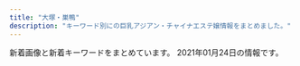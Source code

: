 ```yaml
---
title: "大塚・巣鴨"
description: "キーワード別にの巨乳アジアン・チャイナエステ嬢情報をまとめました。"
---
```


新着画像と新着キーワードをまとめています。
2021年01月24日の情報です。

<DmmAffiliateIns />
<KeywordTable
  shops={
    [
    {
        "station": "JR\u5927\u585a\u99c5\u5357\u53e3",
        "img_links": [
            "http://rin-este.info/wp-content/uploads/2017/12/0006.jpg",
            "http://rin-este.info/wp-content/uploads/2017/12/sajioaioaa1.jpg",
            "http://rin-este.info/wp-content/uploads/2018/01/jsioaioasoai.jpg",
            "http://rin-este.info/wp-content/themes/este/img/tel.png",
            "http://rin-este.info/wp-content/themes/este/img/top-img01.png",
            "http://rin-este.info/wp-content/uploads/2017/12/shaujsialskas.jpg",
            "http://rin-este.info/wp-content/uploads/2018/01/1saijojsaiosa.jpg",
            "http://rin-este.info/wp-content/uploads/2017/12/00002101021.jpg",
            "http://rin-este.info/wp-content/themes/este/img/3.jpg",
            "http://rin-este.info/wp-content/uploads/2017/12/0000000000.jpg",
            "http://rin-este.info/wp-content/uploads/2018/01/3sjaioaoisaas.jpg",
            "http://rin-este.info/wp-content/themes/este/img/2.jpg",
            "http://rin-este.info/wp-content/themes/este/img/4.jpg",
            "http://rin-este.info/wp-content/themes/este/img/call.png",
            "http://rin-este.info/wp-content/themes/este/img/1.jpg"
        ],
        "url": "http://rin-este.info/",
        "keywords": {
            "F": 4,
            "E": 3,
            "C": 4,
            "D": 16
        },
        "name": "\u51db\u82b1 \u308a\u3093\u304b"
    },
    {
        "station": "JR\u5de3\u9d28\u99c5\u5317\u53e3",
        "keywords": {
            "D": 4,
            "E": 3,
            "86": 4,
            "88": 3,
            "87": 3,
            "85": 3,
            "C": 14
        },
        "url": "http://relax-orange.work/",
        "name": "\u30aa\u30ec\u30f3\u30b8",
        "img_links": [
            "http://relax-orange.work/img/kanban.jpg",
            "http://relax-orange.work/img/m3.png",
            "http://relax-orange.work/img/st5.jpg",
            "http://relax-orange.work/i/img/acc.jpg",
            "http://relax-orange.work/i/img/r3.jpg",
            "http://relax-orange.work/img/m40.png",
            "http://relax-orange.work/i/img/sta5.jpg",
            "http://relax-orange.work/img/s2.jpg",
            "http://relax-orange.work/img/sta3.jpg",
            "http://relax-orange.work/img/sta5.jpg",
            "http://relax-orange.work/i/img/s3.jpg",
            "http://relax-orange.work/img/m2.png",
            "http://relax-orange.work/img/m6.png",
            "http://relax-orange.work/i/img/s1.jpg",
            "http://relax-orange.work/img/st3.jpg",
            "http://relax-orange.work/img/sta1.jpg",
            "http://relax-orange.work/i/img/r2.jpg",
            "http://relax-orange.work/i/img/s2.jpg",
            "http://relax-orange.work/img/m20.png",
            "http://relax-orange.work/img/s3.jpg",
            "http://relax-orange.work/img/st2.jpg",
            "http://relax-orange.work/img/st1.jpg",
            "http://relax-orange.work/img/m50.png",
            "http://relax-orange.work/img/m4.png",
            "http://relax-orange.work/img/s1.jpg",
            "http://relax-orange.work/i/img/kanban.jpg",
            "http://relax-orange.work/img/mobile-botton-0.png",
            "http://relax-orange.work/i/img/s5.jpg",
            "http://relax-orange.work/img/m60.png",
            "http://relax-orange.work/img/m30.png",
            "http://relax-orange.work/img/m1.png",
            "http://relax-orange.work/img/sta2.jpg",
            "http://relax-orange.work/img/m5.png",
            "http://relax-orange.work/i/img/r4.jpg",
            "http://relax-orange.work/img/s5.jpg",
            "http://relax-orange.work/i/img/r1.jpg",
            "http://relax-orange.work/img/nos.jpg"
        ]
    },
    {
        "img_links": [
            "https://koi-relax.tokyo/wp-content/themes/este/img/top-img04.png",
            "https://koi-relax.tokyo/wp-content/themes/este/img/tel01.png",
            "https://koi-relax.tokyo/wp-content/uploads/2019/12/wearsdtiuyt.jpg",
            "https://koi-relax.tokyo/wp-content/themes/este/img/top-img02.png",
            "https://koi-relax.tokyo/wp-content/themes/este/img/4.jpg",
            "https://koi-relax.tokyo/wp-content/uploads/2019/12/aewrstdyfu.jpg",
            "https://koi-relax.tokyo/wp-content/uploads/2018/12/876543567890a.jpg",
            "https://koi-relax.tokyo/wp-content/themes/este/img/3.jpg",
            "https://koi-relax.tokyo/wp-content/themes/este/img/1.jpg",
            "https://koi-relax.tokyo/wp-content/uploads/2019/12/wearstdyfu.jpg",
            "https://koi-relax.tokyo/wp-content/uploads/2020/01/9rtfytughisa.jpg",
            "https://koi-relax.tokyo/wp-content/themes/este/img/tel.png",
            "https://koi-relax.tokyo/wp-content/uploads/2020/07/34567281.jpg",
            "https://koi-relax.tokyo/wp-content/themes/este/img/2.jpg",
            "https://koi-relax.tokyo/wp-content/uploads/2020/01/9saviyaa.jpg",
            "https://koi-relax.tokyo/wp-content/themes/este/img/top-img03d.png",
            "https://koi-relax.tokyo/wp-content/themes/este/img/top-img051.png",
            "https://koi-relax.tokyo/wp-content/themes/este/img/top-img01.png",
            "https://koi-relax.tokyo/wp-content/uploads/2020/01/9tfuygihojsa.jpg",
            "https://koi-relax.tokyo/wp-content/uploads/2020/01/9ertsdyfugi.jpg",
            "https://koi-relax.tokyo/wp-content/uploads/2019/12/warestdyfu.jpg"
        ],
        "url": "https://koi-relax.tokyo/",
        "station": "JR\u5de3\u9d28\u99c5",
        "name": "\u604b",
        "keywords": {
            "\u30bb\u30af\u30b7\u30fc": 2,
            "C": 3,
            "E": 6,
            "D": 15
        }
    },
    {
        "name": "\u304a\u5e30\u308aBABY",
        "img_links": [
            "http://es-romance.work/_src/50572193/wechatimg402.jpg",
            "http://es-romance.work/_src/50927123/wechatimg1619.jpg",
            "http://es-romance.work/_src/50801632/wechatimg1562.jpg",
            "http://es-romance.work/_src/50572180/cam.jpg",
            "http://es-romance.work/_src/50927125/wechatimg1619.jpg",
            "http://es-romance.work/_src/50572179/cam.jpg",
            "http://es-romance.work/_src/51884533/wechatimg69_20210116175936641.jpg",
            "http://es-romance.work/_src/51012166/wechatimg28_20201216144753096.jpg",
            "http://es-romance.work/_src/50906838/wechatimg1563.jpg",
            "http://es-romance.work/_src/51884532/wechatimg69_20210116175936641.jpg",
            "http://es-romance.work/_src/51012027/wechatimg28_20201216144753096.jpg",
            "http://es-romance.work/_src/50801641/wechatimg1562.jpg",
            "http://es-romance.work/_src/50801638/wechatimg1561.jpg",
            "http://es-romance.work/_src/51884564/wechatimg69_20210116175936641.jpg",
            "http://es-romance.work/_src/50572199/wechatimg403_20201111115842580.jpg",
            "http://es-romance.work/_src/51884531/wechatimg68_20210116175936714.jpg",
            "http://es-romance.work/_src/51012030/wechatimg29_20201216144753098.jpg",
            "http://es-romance.work/_src/50572196/wechatimg401_20201111115842621.jpg",
            "http://es-romance.work/_src/50572128/_k3_4082.jpg",
            "http://es-romance.work/_src/50927126/wechatimg1478.jpg",
            "http://es-romance.work/_src/50572195/wechatimg401_20201111115842621.jpg",
            "http://es-romance.work/_src/51884527/wechatimg70_20210116175936719.jpg",
            "http://es-romance.work/_src/50801637/wechatimg1561.jpg",
            "http://es-romance.work/_src/51012026/wechatimg28_20201216144753096.jpg",
            "http://es-romance.work/_src/50927124/wechatimg1619.jpg",
            "http://es-romance.work/_src/51884530/wechatimg68_20210116175936714.jpg",
            "http://es-romance.work/_src/50927122/wechatimg1613.jpg",
            "http://es-romance.work/_src/50572204/wechatimg401_20201111115842621.jpg",
            "http://es-romance.work/_src/50572130/wechatimg198_20190126093224863.jpg",
            "http://es-romance.work/_src/50572203/wechatimg401_20201111115842621.jpg",
            "http://es-romance.work/_src/50572200/wechatimg403_20201111115842580.jpg",
            "http://es-romance.work/_src/51012028/wechatimg28_20201216144753096.jpg",
            "http://es-romance.work/_src/50572194/wechatimg402.jpg",
            "http://es-romance.work/_src/50572177/navinavi_02.png",
            "http://es-romance.work/_src/51012031/wechatimg29_20201216144753098.jpg",
            "http://es-romance.work/_src/50572170/slider5_20201209160139125.jpg",
            "http://es-romance.work/_src/51884529/wechatimg68_20210116175936714.jpg",
            "http://es-romance.work/_src/50927258/wechatimg1613.jpg",
            "http://es-romance.work/_src/51012033/wechatimg26_20201216144753104.jpg",
            "http://es-romance.work/_src/51884523/wechatimg70_20210116175936719.jpg",
            "http://es-romance.work/_src/50572186/slider1_20201209160139057.jpg",
            "http://es-romance.work/_src/51884534/wechatimg69_20210116175936641.jpg",
            "http://es-romance.work/_src/50572184/slider2_20201209160139115.jpg",
            "http://es-romance.work/_src/50801636/wechatimg1561.jpg",
            "http://es-romance.work/_src/50906837/wechatimg1563.jpg",
            "http://es-romance.work/_src/50927121/wechatimg1613.jpg",
            "http://es-romance.work/_src/50906836/wechatimg1563.jpg",
            "http://es-romance.work/_src/50572192/wechatimg402.jpg",
            "http://es-romance.work/_src/51884526/wechatimg70_20210116175936719.jpg",
            "http://es-romance.work/_src/50801631/wechatimg1562.jpg",
            "http://es-romance.work/_src/51884528/wechatimg70_20210116175936719.jpg",
            "http://es-romance.work/_src/51884524/wechatimg68_20210116175936714.jpg",
            "http://es-romance.work/_src/50927128/wechatimg1478.jpg",
            "http://es-romance.work/_src/51012029/wechatimg29_20201216144753098.jpg",
            "http://es-romance.work/_src/50572197/wechatimg401_20201111115842621.jpg",
            "http://es-romance.work/_src/51012024/wechatimg29_20201216144753098.jpg",
            "http://es-romance.work/_src/50572198/wechatimg403_20201111115842580.jpg",
            "http://es-romance.work/_src/51012032/wechatimg26_20201216144753104.jpg",
            "http://es-romance.work/_src/50572175/navinavi_01.png",
            "http://es-romance.work/_src/50801639/wechatimg1562.jpg",
            "http://es-romance.work/_src/50572185/slider3_20201209160139119.jpg",
            "http://es-romance.work/_src/50927127/wechatimg1478.jpg",
            "http://es-romance.work/_src/51012023/wechatimg26_20201216144753104.jpg",
            "http://es-romance.work/_src/50927114/wechatimg1613.jpg",
            "http://es-romance.work/_src/50801640/wechatimg1562.jpg",
            "http://es-romance.work/_src/51012034/wechatimg26_20201216144753104.jpg",
            "http://es-romance.work/_src/50927120/wechatimg1613.jpg"
        ],
        "station": "JR\u5de3\u9d28\u99c5\u6b63\u9762\u53e3",
        "keywords": {},
        "url": "http://es-romance.work/"
    },
    {
        "name": "SAKURA \u30ea\u30e9\u30af\u30bc\u30fc\u30b7\u30e7\u30f3",
        "keywords": {
            "D": 8,
            "E": 10
        },
        "url": "https://sakura.aoaoeo.com/",
        "station": "JR\u5927\u585a\u99c5\u5317\u53e3",
        "img_links": [
            "https://sakura.aoaoeo.com/wp-content/themes/este/img/top-img05.png",
            "https://sakura.aoaoeo.com/wp-content/uploads/2019/06/87651saku.jpg",
            "https://sakura.aoaoeo.com/wp-content/themes/este/img/top-img01c.png",
            "https://sakura.aoaoeo.com/wp-content/themes/este/img/top-img03.png",
            "https://sakura.aoaoeo.com/wp-content/themes/este/img/2.jpg",
            "https://sakura.aoaoeo.com/wp-content/themes/este/img/top-img02.png",
            "https://sakura.aoaoeo.com/wp-content/uploads/2019/06/4312saku.jpg",
            "https://sakura.aoaoeo.com/wp-content/uploads/2019/06/7865421saku.jpg",
            "https://sakura.aoaoeo.com/wp-content/themes/este/img/tel_footer.png",
            "https://sakura.aoaoeo.com/wp-content/themes/este/img/call.png",
            "https://sakura.aoaoeo.com/wp-content/themes/este/img/1.jpg",
            "https://sakura.aoaoeo.com/wp-content/themes/este/img/top-img01d.png",
            "https://sakura.aoaoeo.com/wp-content/uploads/2020/01/2111saku.jpg",
            "https://sakura.aoaoeo.com/wp-content/themes/este/img/tel_header.png",
            "https://sakura.aoaoeo.com/wp-content/themes/este/img/top-img01.png",
            "https://sakura.aoaoeo.com/wp-content/themes/este/img/3.jpg",
            "https://sakura.aoaoeo.com/wp-content/uploads/2019/06/4321saku.jpg",
            "https://sakura.aoaoeo.com/wp-content/themes/este/img/4.jpg"
        ]
    },
    {
        "station": "\u897f\u5de3\u9d28\u99c5A3\u53e3",
        "name": "RelaCute no.1\u30fb\u30ea\u30e9\u30ad\u30e5\u30fc\u30c8 no.1",
        "url": "http://mermaid.tyo.ac/",
        "keywords": {
            "87": 6,
            "85": 18,
            "C": 30,
            "83": 6,
            "D": 42,
            "86": 24,
            "E": 6
        },
        "img_links": [
            "http://mermaid.tyo.ac/photos/sites/9/2021/01/2021010607193226.jpg",
            "http://mermaid.tyo.ac/images/room4.jpg",
            "http://mermaid.tyo.ac/photos/sites/9/2021/01/2021010607374728.jpg",
            "http://mermaid.tyo.ac/photos/sites/9/2020/07/202007050401424.jpg",
            "http://mermaid.tyo.ac/photos/sites/9/2020/07/2020070504013325.jpg",
            "http://mermaid.tyo.ac/photos/sites/9/2021/01/2021010607193192.jpg",
            "http://mermaid.tyo.ac/images/themes/blue/line.png",
            "http://mermaid.tyo.ac/photos/sites/9/2020/07/2020070504012720.jpg",
            "http://mermaid.tyo.ac/photos/sites/9/2020/07/2020070504013113.jpg",
            "http://mermaid.tyo.ac/photos/sites/9/2021/01/2021010607374113.jpg",
            "http://mermaid.tyo.ac/photos/sites/9/2021/01/2021010607193459.jpg",
            "http://mermaid.tyo.ac/photos/sites/9/2020/07/2020070504014629.jpg",
            "http://mermaid.tyo.ac/images/themes/blue/s_staff.png",
            "http://mermaid.tyo.ac/images/themes/blue/no2.png",
            "http://mermaid.tyo.ac/photos/sites/9/2021/01/2021010607373428.jpg",
            "http://mermaid.tyo.ac/images/themes/blue/s_zysx.png",
            "http://mermaid.tyo.ac/images/themes/blue/s_pickup.png",
            "http://mermaid.tyo.ac/images/themes/blue/no1.png",
            "http://mermaid.tyo.ac/images/themes/blue/s_newface.png",
            "http://mermaid.tyo.ac/photos/sites/9/2020/07/202007050401371.jpg",
            "http://mermaid.tyo.ac/photos/sites/9/2020/07/2020070504013051.jpg",
            "http://mermaid.tyo.ac/photos/sites/9/2020/07/2020070504012859.jpg",
            "http://mermaid.tyo.ac/photos/sites/9/2021/01/202101060719336.jpg",
            "http://mermaid.tyo.ac/photos/sites/9/2021/01/2021010607193228.jpg",
            "http://mermaid.tyo.ac/images/themes/blue/mobile.jpg",
            "http://mermaid.tyo.ac/photos/sites/9/2020/07/2020070504014544.jpg",
            "http://mermaid.tyo.ac/photos/sites/9/2020/07/2020070504014471.jpg",
            "http://mermaid.tyo.ac/images/themes/blue/s_news.png",
            "http://mermaid.tyo.ac/photos/sites/9/2020/07/2020070504013427.jpg",
            "http://mermaid.tyo.ac/images/room2.jpg",
            "http://mermaid.tyo.ac/photos/sites/9/2020/07/2020070504014156.jpg",
            "http://mermaid.tyo.ac/images/themes/blue/s_link.png",
            "http://mermaid.tyo.ac/photos/sites/9/2020/07/2020070504012584.jpg",
            "http://mermaid.tyo.ac/photos/sites/9/2021/01/2021010607375590.jpg",
            "http://mermaid.tyo.ac/images/room1.jpg",
            "http://mermaid.tyo.ac/photos/sites/9/2020/07/2020070504013841.jpg",
            "http://mermaid.tyo.ac/photos/sites/9/2020/07/2020070504013573.jpg",
            "http://mermaid.tyo.ac/images/themes/blue/r3.jpg",
            "http://mermaid.tyo.ac/images/themes/blue/s_ranking.png",
            "http://mermaid.tyo.ac/images/room3.jpg",
            "http://mermaid.tyo.ac/photos/sites/9/2020/07/2020070504013943.jpg"
        ]
    },
    {
        "url": "http://iyashinomori.oks.bz/",
        "station": "JR\u99d2\u8fbc\u99c5\u5357\u53e3",
        "name": "\u7652\u3057\u306e\u68ee",
        "img_links": [
            "http://iyashinomori.oks.bz/photos/sites/72/2020/10/2020101903314748.jpg",
            "http://iyashinomori.oks.bz/images/bj2.jpg",
            "http://iyashinomori.oks.bz/photos/sites/72/2020/10/2020101903342723.jpg",
            "http://iyashinomori.oks.bz/images/bj3.jpg",
            "http://iyashinomori.oks.bz/images/s_staff.png",
            "http://iyashinomori.oks.bz/photos/sites/72/2020/10/2020101903203761.jpg",
            "http://iyashinomori.oks.bz/images/room1.jpg",
            "http://iyashinomori.oks.bz/images/room4.jpg",
            "http://iyashinomori.oks.bz/images/room2.jpg",
            "http://iyashinomori.oks.bz/images/s_news.jpg",
            "http://iyashinomori.oks.bz/photos/sites/72/2020/10/2020101903314625.jpg",
            "http://iyashinomori.oks.bz/images/mobile.jpg",
            "http://iyashinomori.oks.bz/images/room3.jpg",
            "http://iyashinomori.oks.bz/photos/sites/72/2020/10/2020101903314523.jpg",
            "http://iyashinomori.oks.bz/images/top.jpg"
        ],
        "keywords": {}
    },
    {
        "name": "\u3066\u3082\u307f\u3084",
        "station": "JR\u99d2\u8fbc\u99c5\u6771\u53e3",
        "img_links": [
            "http://ko-relax.info/wp-content/uploads/2020/06/11.jpg",
            "http://ko-relax.info/wp-content/uploads/2017/12/jsioajoiaas12.jpg",
            "http://ko-relax.info/wp-content/uploads/2017/12/jsioajioaos1.jpg",
            "http://ko-relax.info/wp-content/themes/este/img/top-img03.png",
            "http://ko-relax.info/wp-content/themes/este/img/tel.png",
            "http://ko-relax.info/wp-content/themes/este/img/top-img02.png",
            "http://ko-relax.info/wp-content/themes/este/img/1.jpg",
            "http://ko-relax.info/wp-content/uploads/2020/06/44.jpg",
            "http://ko-relax.info/wp-content/uploads/2020/06/33.jpg",
            "http://ko-relax.info/wp-content/themes/este/img/top-img01.png",
            "http://ko-relax.info/wp-content/uploads/2020/06/55.jpg",
            "http://ko-relax.info/wp-content/uploads/2020/06/22.jpg",
            "http://ko-relax.info/wp-content/themes/este/img/call.png"
        ],
        "url": "http://ko-relax.info/",
        "keywords": {
            "E": 7,
            "D": 14,
            "C": 3
        }
    },
    {
        "img_links": [
            "http://rinpa-awa.info/wp/wp-content/uploads/2019/12/waerstdyfu.jpg",
            "http://rinpa-awa.info/wp/wp-content/uploads/2019/08/sdrtaytfuygihoi.jpg",
            "http://rinpa-awa.info/wp/wp-content/uploads/2020/08/67543567a.jpg",
            "http://rinpa-awa.info/wp/wp-content/uploads/2020/08/8765421.jpg",
            "http://rinpa-awa.info/wp/wp-content/uploads/2019/10/estrdyfugihoi.jpg",
            "http://rinpa-awa.info/wp/wp-content/uploads/2019/11/satfuygihkl.jpg",
            "http://rinpa-awa.info/wp/wp-content/uploads/2019/12/rstdyfugiho.jpg",
            "http://rinpa-awa.info/wp/wp-content/uploads/2019/12/rdtfyugh.jpg",
            "http://rinpa-awa.info/wp/wp-content/themes/Butterfly2_ver_1_3/event/top-img01.png",
            "http://rinpa-awa.info/wp/wp-content/uploads/2019/12/esrtdyfugih.jpg",
            "http://rinpa-awa.info/wp/wp-content/uploads/2017/05/d.png",
            "http://rinpa-awa.info/wp/wp-content/themes/Butterfly2_ver_1_3/images/call.png",
            "http://rinpa-awa.info/wp/wp-content/themes/Butterfly2_ver_1_3/images/room/4.jpg",
            "http://rinpa-awa.info/wp/wp-content/uploads/2019/10/erastrdyfugihojp.jpg",
            "http://rinpa-awa.info/wp/wp-content/uploads/2019/12/arstdyfu.jpg",
            "http://rinpa-awa.info/wp/wp-content/uploads/2019/09/setrdytfuygiuo.jpg",
            "http://rinpa-awa.info/wp/wp-content/uploads/2020/08/31222kasaoa.jpg",
            "http://rinpa-awa.info/wp/wp-content/uploads/2020/08/7865432f.jpg",
            "http://rinpa-awa.info/wp/wp-content/uploads/2019/10/1setrdyfugiho.jpg",
            "http://rinpa-awa.info/wp/wp-content/uploads/2019/12/trdyfugi.jpg",
            "http://rinpa-awa.info/wp/wp-content/uploads/2017/04/b.png",
            "http://rinpa-awa.info/wp/wp-content/themes/Butterfly2_ver_1_3/images/room/3.jpg",
            "http://rinpa-awa.info/wp/wp-content/themes/Butterfly2_ver_1_3/images/room/1.jpg",
            "http://rinpa-awa.info/wp/wp-content/uploads/2019/09/estdryfugi.jpg",
            "http://rinpa-awa.info/wp/wp-content/uploads/2019/09/sdrftuygiho.jpg",
            "http://rinpa-awa.info/wp/wp-content/uploads/2019/12/srtdyfu.jpg",
            "http://rinpa-awa.info/wp/wp-content/uploads/2019/12/erstdyfu.jpg",
            "http://rinpa-awa.info/wp/wp-content/uploads/2019/10/erstdfyguhijok.jpg",
            "http://rinpa-awa.info/wp/wp-content/uploads/2020/06/fcgvhbjsa.jpg",
            "http://rinpa-awa.info/wp/wp-content/themes/Butterfly2_ver_1_3/images/room/2.jpg",
            "http://rinpa-awa.info/wp/wp-content/uploads/2019/10/estrdyfugiho.jpg",
            "http://rinpa-awa.info/wp/wp-content/uploads/2017/04/a.png",
            "http://rinpa-awa.info/wp/wp-content/themes/Butterfly2_ver_1_3/images/tel.png",
            "http://rinpa-awa.info/wp/wp-content/uploads/2019/12/aewrestdyfu.jpg",
            "http://rinpa-awa.info/wp/wp-content/uploads/2019/12/srdtyfugih.jpg",
            "http://rinpa-awa.info/wp/wp-content/themes/Butterfly2_ver_1_3/event/top-img02.png",
            "http://rinpa-awa.info/wp/wp-content/themes/Butterfly2_ver_1_3/event/top-img10.jpg",
            "http://rinpa-awa.info/wp/wp-content/uploads/2017/04/c.png"
        ],
        "station": "JR\u5927\u585a\u99c5\u5317\u53e3",
        "url": "http://rinpa-awa.info/",
        "keywords": {
            "D": 46
        },
        "name": "\u99a8-\u304b\u304a\u308a-"
    },
    {
        "url": "https://townnet.ne.jp/myondon/",
        "station": "JR\u5927\u585a\u99c5\u5317\u53e3",
        "img_links": [
            "https://townnet.ne.jp/myondon/top/view/img/s_04.jpg",
            "https://townnet.ne.jp/myondon/top/view/img/s_03.jpg",
            "https://townnet.ne.jp/myondon/top/view/img/v_05.jpg",
            "https://townnet.ne.jp/myondon/top/staff/img/g_6576.jpg",
            "https://townnet.ne.jp/myondon/top/view/img/v_07.jpg",
            "https://townnet.ne.jp/myondon/top/view/img/v_03.jpg",
            "https://townnet.ne.jp/myondon/top/view/img/v_06.jpg",
            "https://townnet.ne.jp/myondon/top/view/img/s_10.jpg",
            "https://townnet.ne.jp/myondon/top/view/img/s_01.jpg",
            "https://townnet.ne.jp/myondon/top/staff/img/bb.jpg",
            "https://townnet.ne.jp/myondon/top/staff/img/kaori_1.jpg",
            "https://townnet.ne.jp/myondon/top/img/net1.jpg",
            "https://townnet.ne.jp/myondon/top/staff/img/aya.jpg",
            "https://townnet.ne.jp/myondon/top/view/img/s_11.jpg",
            "https://townnet.ne.jp/myondon/top/view/img/s_09.jpg",
            "https://townnet.ne.jp/myondon/top/access/img/kanban.jpg",
            "https://townnet.ne.jp/myondon/top/staff/img/hal.jpg",
            "https://townnet.ne.jp/myondon/top/view/img/s_05.jpg",
            "https://townnet.ne.jp/myondon/top/view/img/v_04.jpg",
            "https://townnet.ne.jp/myondon/top/system/img/price.jpg",
            "https://townnet.ne.jp/myondon/top/staff/img/kaori.jpg",
            "https://townnet.ne.jp/myondon/top/system/img/net.jpg",
            "https://townnet.ne.jp/myondon/top/view/img/s_02.jpg",
            "https://townnet.ne.jp/myondon/top/view/img/s_07.jpg",
            "https://townnet.ne.jp/myondon/top/view/img/s_08.jpg",
            "https://townnet.ne.jp/myondon/top/img/information.jpg",
            "https://townnet.ne.jp/myondon/top/staff/img/mari.jpg",
            "https://townnet.ne.jp/myondon/top/view/img/v_02.jpg",
            "https://townnet.ne.jp/myondon/top/view/img/s_06.jpg",
            "https://townnet.ne.jp/myondon/top/view/img/s_12.jpg",
            "https://townnet.ne.jp/myondon/top/view/img/v_08.jpg",
            "https://townnet.ne.jp/myondon/img/img_02.jpg",
            "https://townnet.ne.jp/myondon/top/view/img/v_01.jpg",
            "https://townnet.ne.jp/myondon/top/staff/img/jun2.jpg"
        ],
        "name": "\u660e\u6d1e",
        "keywords": {}
    },
    {
        "url": "http://relax-treat.com/",
        "img_links": [
            "http://relax-treat.com/css/nav/nav-002.jpg",
            "http://relax-treat.com/css/nav/nav-003.jpg",
            "http://relax-treat.com/css/top-left02.jpg",
            "http://relax-treat.com/staff/mei/02.jpg",
            "http://relax-treat.com/staff/koko/01.jpg",
            "http://relax-treat.com/staff/ami/01.jpg",
            "http://relax-treat.com/css/top-left0001.jpg",
            "http://relax-treat.com/staff/koko/02.jpg",
            "http://relax-treat.com/staff/anna/01.jpg",
            "http://relax-treat.com/css/nav/nav-001.jpg",
            "http://relax-treat.com/staff/ami/02.jpg",
            "http://relax-treat.com/css/nav/nav-004.jpg",
            "http://relax-treat.com/css/nav/nav-005.jpg",
            "http://relax-treat.com/css/staff/up.jpg",
            "http://relax-treat.com/css/staff/new.jpg",
            "http://relax-treat.com/css/top02.jpg",
            "http://relax-treat.com/css/tel01.png",
            "http://relax-treat.com/staff/anna/02.jpg",
            "http://relax-treat.com/staff/mei/01.jpg",
            "http://relax-treat.com/css/nav/nav-006.jpg"
        ],
        "keywords": {},
        "name": "Chocolate -\u30c1\u30e7\u30b3\u30ec\u30fc\u30c8-",
        "station": "JR\u99d2\u8fbc\u99c5\u6771\u53e3"
    },
    {
        "name": "Relax Luck",
        "url": "http://www.relax-luck.work/",
        "keywords": {},
        "img_links": [
            "http://www.relax-luck.work/img/miho2.jpg",
            "http://www.relax-luck.work/img/miho1.jpg",
            "http://www.relax-luck.work/sp/staff/sizuka.jpg",
            "http://www.relax-luck.work/images/head.jpg",
            "http://www.relax-luck.work/sp/images/news.jpg",
            "http://www.relax-luck.work/sp/img/miho1.jpg",
            "http://www.relax-luck.work/sp/img/erika2.jpg",
            "http://www.relax-luck.work/images/int1.png",
            "http://www.relax-luck.work/sp/images/ac1.jpg",
            "http://www.relax-luck.work/sp/img/siori1.jpg",
            "http://www.relax-luck.work/img/erika1.jpg",
            "http://www.relax-luck.work/sp/images/head.jpg",
            "http://www.relax-luck.work/sp/images/ta.png",
            "http://www.relax-luck.work/images/ac1.jpg",
            "http://www.relax-luck.work/images/sys.png",
            "http://www.relax-luck.work/sp/images/rec2.jpg",
            "http://www.relax-luck.work/images/news_t.jpg",
            "http://www.relax-luck.work/sp/images/int1.png",
            "http://www.relax-luck.work/images/sm.jpg",
            "http://www.relax-luck.work/sp/img/sizuka1.jpg",
            "http://www.relax-luck.work/sp/img/sizuka2.jpg",
            "http://www.relax-luck.work/sp/menu/staff.jpg",
            "http://www.relax-luck.work/img/sizuka2.jpg",
            "http://www.relax-luck.work/sp/images/footer.jpg",
            "http://www.relax-luck.work/images/interior_t.jpg",
            "http://www.relax-luck.work/img/erika2.jpg",
            "http://www.relax-luck.work/images/2.jpg",
            "http://www.relax-luck.work/images/4.jpg",
            "http://www.relax-luck.work/img/siori2.jpg",
            "http://www.relax-luck.work/images/tr.jpg",
            "http://www.relax-luck.work/sp/img/siori2.jpg",
            "http://www.relax-luck.work/images/int2.png",
            "http://www.relax-luck.work/images/3.jpg",
            "http://www.relax-luck.work/sp/images/sys.png",
            "http://www.relax-luck.work/sp/img/miho2.jpg",
            "http://www.relax-luck.work/images/staff_t.jpg",
            "http://www.relax-luck.work/sp/staff/erika.jpg",
            "http://www.relax-luck.work/sp/images/int2.png",
            "http://www.relax-luck.work/images/1.jpg",
            "http://www.relax-luck.work/sp/menu/top.jpg",
            "http://www.relax-luck.work/sp/images/rec1.jpg",
            "http://www.relax-luck.work/img/sizuka1.jpg",
            "http://www.relax-luck.work/sp/images/tel.png",
            "http://www.relax-luck.work/images/rec2.jpg",
            "http://www.relax-luck.work/images/ta.jpg",
            "http://www.relax-luck.work/images/rec1.jpg",
            "http://www.relax-luck.work/img/siori1.jpg",
            "http://www.relax-luck.work/sp/staff/siori.jpg",
            "http://www.relax-luck.work/sp/images/staff_t.jpg",
            "http://www.relax-luck.work/sp/images/interior_t.jpg",
            "http://www.relax-luck.work/sp/img/erika1.jpg",
            "http://www.relax-luck.work/sp/staff/miho.jpg",
            "http://www.relax-luck.work/sp/images/ac1.png"
        ],
        "station": "JR\u5de3\u9d28\u99c5\u6b63\u9762\u53e3"
    },
    {
        "station": "JR\u99d2\u8fbc\u99c5\u6771\u53e3",
        "name": "\u306d\u3053\u3061\u3083\u3093",
        "url": "http://www.nekochan.masg.info/",
        "keywords": {
            "D": 3,
            "E": 1,
            "87": 1,
            "C": 2,
            "88": 2,
            "81": 1,
            "83": 1,
            "90": 1
        },
        "img_links": [
            "http://www.nekochan.masg.info/files/001-02.jpg",
            "http://www.nekochan.masg.info/images/interior_t.jpg",
            "http://www.nekochan.masg.info/files/003-02.jpg",
            "http://www.nekochan.masg.info/files/006.jpg",
            "http://www.nekochan.masg.info/images/head.jpg",
            "http://www.nekochan.masg.info/images/news.jpg",
            "http://www.nekochan.masg.info/images/staff_t.jpg",
            "http://www.nekochan.masg.info/images/int1.jpg",
            "http://www.nekochan.masg.info/images/tel.jpg",
            "http://www.nekochan.masg.info/images/sys.jpg",
            "http://www.nekochan.masg.info/images/mobile.jpg",
            "http://www.nekochan.masg.info/files/002.jpg",
            "http://www.nekochan.masg.info/files/001.jpg",
            "http://www.nekochan.masg.info/files/004.jpg",
            "http://www.nekochan.masg.info/files/003.jpg",
            "http://www.nekochan.masg.info/files/005-02.jpg",
            "http://www.nekochan.masg.info/files/005.jpg",
            "http://www.nekochan.masg.info/files/006-02.jpg",
            "http://www.nekochan.masg.info/files/004-02.jpg",
            "http://www.nekochan.masg.info/files/002-02.jpg",
            "http://www.nekochan.masg.info/images/int2.jpg"
        ]
    },
    {
        "station": "\u5411\u539f\u99c5",
        "keywords": {},
        "name": "\u611b",
        "img_links": [
            "http://airelax.xyz/img/rina1.jpg",
            "http://airelax.xyz/img/ayaka1.jpg",
            "http://airelax.xyz/images/int1.png",
            "http://airelax.xyz/img/miho1.jpg",
            "http://airelax.xyz/images/line.png",
            "http://airelax.xyz/images/2.jpg",
            "http://airelax.xyz/images/interior_t.png",
            "http://airelax.xyz/img/mai1.jpg",
            "http://airelax.xyz/images/sys1.png",
            "http://airelax.xyz/images/info.jpg",
            "http://airelax.xyz/img/hitomi1.jpg",
            "http://airelax.xyz/images/staff_t.png",
            "http://airelax.xyz/images/5.jpg",
            "http://airelax.xyz/images/head.jpg",
            "http://airelax.xyz/images/3.jpg",
            "http://airelax.xyz/img/yuri1.jpg",
            "http://airelax.xyz/images/4.jpg",
            "http://airelax.xyz/images/1.jpg",
            "http://airelax.xyz/images/6.jpg",
            "http://airelax.xyz/images/int2.png",
            "http://airelax.xyz/images/7.jpg",
            "http://airelax.xyz/img/yoko1.jpg",
            "http://airelax.xyz/images/newface.jpg"
        ],
        "url": "http://airelax.xyz/"
    },
    {
        "station": "JR\u99d2\u8fbc\u99c5\u5317\u53e3",
        "url": "http://koukou.ests.co/",
        "img_links": [
            "http://koukou.a1.jps.cm/upload/sites/26/2020/10/202010230133115-350x467.jpg",
            "http://koukou.ests.co/images/mobile.jpg",
            "http://koukou.a1.jps.cm/upload/sites/26/2020/08/2020082905031069-350x467.jpg",
            "http://koukou.a1.jps.cm/upload/sites/26/2020/08/2020080301274439-350x467.jpg",
            "http://koukou.ests.co/images/news.jpg",
            "http://koukou.ests.co/images/link_line.jpg",
            "http://koukou.a1.jps.cm/upload/sites/26/2020/08/2020082905031069-200x268.jpg",
            "http://koukou.ests.co/images/pick.jpg",
            "http://koukou.ests.co/images/top.jpg",
            "http://koukou.ests.co/images/acc1.jpg",
            "http://koukou.ests.co/images/bjs3.jpg",
            "http://koukou.a1.jps.cm/upload/sites/26/2020/07/2020071510180978-350x467.jpg",
            "http://koukou.ests.co/images/acc2.jpg",
            "http://koukou.a1.jps.cm/upload/sites/26/2020/10/202010230133115-200x268.jpg",
            "http://koukou.ests.co/images/acc4.jpg",
            "http://koukou.ests.co/images/acc3.jpg",
            "http://koukou.ests.co/images/staff_line.jpg",
            "http://koukou.a1.jps.cm/upload/sites/26/2020/07/2020071510180978-200x268.jpg",
            "http://koukou.a1.jps.cm/upload/sites/26/2020/08/2020080301274439-200x268.jpg"
        ],
        "keywords": {
            "85": 2,
            "D": 4,
            "86": 2
        },
        "name": "\u3046\u3055\u304e"
    },
    {
        "keywords": {
            "D": 8,
            "88": 6,
            "89": 2
        },
        "name": "\u30b9\u30c8\u30fc\u30ea\u30fc",
        "img_links": [
            "http://www.ko-story.com/css/main-girl02.png",
            "http://www.ko-story.com/css/osusume-013.jpg",
            "http://www.ko-story.com/css/osusume-0014a.jpg",
            "http://www.ko-story.com/css/staff/staff-0013-a.jpg",
            "http://www.ko-story.com/css/staff/staff-010-b.jpg",
            "http://www.ko-story.com/css/nav/nav-003.jpg",
            "http://www.ko-story.com/css/head-change.jpg",
            "http://www.ko-story.com/css/nav/nav-007.jpg",
            "http://www.ko-story.com/css/staff/staff-0013-b.jpg",
            "http://www.ko-story.com/css/main-staff03.jpg",
            "http://www.ko-story.com/css/osusume-011.jpg",
            "http://www.ko-story.com/css/tel01.png",
            "http://www.ko-story.com/css/nav/nav-006.jpg",
            "http://www.ko-story.com/css/nav/nav-002.jpg",
            "http://www.ko-story.com/css/top01-left01.png",
            "http://www.ko-story.com/css/top01-left03.jpg",
            "http://www.ko-story.com/css/staff/staff-014-a.jpg",
            "http://www.ko-story.com/css/nav/nav-001.jpg",
            "http://www.ko-story.com/css/nav/nav-005.jpg",
            "http://www.ko-story.com/css/staff/staff-014-b.jpg",
            "http://www.ko-story.com/css/staff/staff-012-a.jpg",
            "http://www.ko-story.com/css/staff/staff-012-b.jpg",
            "http://www.ko-story.com/css/staff/staff-010-a.jpg",
            "http://www.ko-story.com/css/main-staff01.jpg",
            "http://www.ko-story.com/css/nav/nav-004.jpg",
            "http://www.ko-story.com/css/top01-left02.jpg"
        ],
        "url": "http://www.ko-story.com/",
        "station": "JR\u99d2\u8fbc\u99c5\u5357\u53e3"
    }
]
}
/>
<DmmAffiliateScript />

